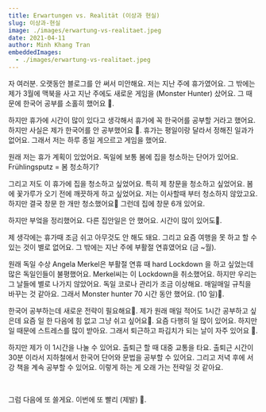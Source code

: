```yaml
---
title: Erwartungen vs. Realität (이상과 현실)
slug: 이상과-현실
image: ./images/erwartung-vs-realitaet.jpeg
date: 2021-04-11
author: Minh Khang Tran
embeddedImages:
  - ./images/erwartung-vs-realitaet.jpeg
---
```



<GatsbyImage
  image={getImage(props.embeddedImages[0])}
  alt={props.embeddedImages[0].name}
/>

자 여러분. 오랫동안 블로그를 안 써서 미안해요. 저는 지난 주에 휴가였어요. 그 밖에는 제가 3월에 맥북을 사고 지난 주에도 새로운 게임을 (Monster Hunter) 샀어요. 그 때문에 한국어 공부를 소홀히 했어요 🥲.

하지만 휴가에 시간이 많이 있다고 생각해서 휴가에 꼭 한국어를 공부할 거라고 했어요. 하지만 사실은 제가 한국어를 안 공부했어요 🥲. 휴가는 평일이랑 달라서 정해진 일과가 없어요. 그래서 저는 하루 종일 게으르고 게임을 했어요.

원래 저는 휴가 계획이 있었어요. 독일에 보통 봄에 집을 청소하는 단어가 있어요. Frühlingsputz = 봄 청소하기?

그리고 저도 이 휴가에 집을 청소하고 싶었어요. 특히 제 창문을 청소하고 싶었어요. 봄에 꽃가루가 오기 전에 깨끗하게 하고 싶었어요. 저는 이사할때 부터 청소하지 않았고요. 하지만 결국 창문 한 개만 청소했어요🥲 그런데 집에 창문 6개 있어요.

하지만 부엌을 정리했어요. 다른 집안일은 안 했어요. 시간이 많이 있어도🥲.

제 생각에는 휴가때 조금 쉬고 아무것도 안 해도 돼요. 그리고 요즘 여행을 못 하고 할 수 있는 것이 별로 없어요. 그 밖에는 지난 주에 부활절 연휴였어요 (금 ~월).

원래 독일 수상 Angela Merkel은 부활절 연휴 때 hard Lockdown 을 하고 싶었는데 많은 독일인들이 불평했어요. Merkel씨는 이 Lockdown을 취소했어요. 하지만 우리는 그 날들에 별로 나가지 않았어요. 독일 코로나 관리가 조금 이상해요. 매일매일 규칙을 바꾸는 것 같아요. 그래서 Monster hunter 70 시간 동안 했어요. (10 일)🥲.

한국어 공부하는데 새로운 전략이 필요해요🤔. 제가 원래 매일 적어도 1시간 공부하고 싶은데 요즘 일 한 다음에 힘 없고 그냥 쉬고 싶어요🥲. 요즘 다행히 일 많이 있어요. 하지만 일 때문에 스트레스를 많이 받아요. 그래서 퇴근하고 파김치가 되는 날이 자주 있어요 🥲.

하지만 제가 이 1시간을 나눌 수 있어요. 출퇴근 할 때 대중 교통을 타요. 출퇴근 시간이 30분 이라서 지하철에서 한국어 단어와 문법을 공부할 수 있어요. 그리고 저녁 후에 서강 책을 계속 공부할 수 있어요. 이렇게 하는 게 오래 가는 전략일 것 같아요.

​

그럼 다음에 또 쓸게요. 이번에 또 빨리 (제발) 🥸.
